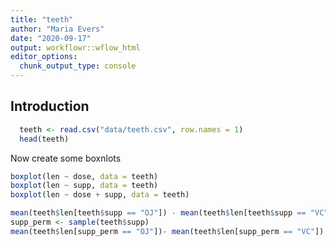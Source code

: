 ```yaml
---
title: "teeth"
author: "Maria Evers"
date: "2020-09-17"
output: workflowr::wflow_html
editor_options:
  chunk_output_type: console
---
```


## Introduction

```r
  teeth <- read.csv("data/teeth.csv", row.names = 1)
  head(teeth)
```

Now create some boxnlots

```r

boxplot(len ~ dose, data = teeth)
boxplot(len ~ supp, data = teeth)
boxplot(len ~ dose + supp, data = teeth)

```

```r

mean(teeth$len[teeth$supp == "OJ"]) - mean(teeth$len[teeth$supp == "VC"])
supp_perm <- sample(teeth$supp)
mean(teeth$len[supp_perm == "OJ"])- mean(teeth$len[supp_perm == "VC"])

```

